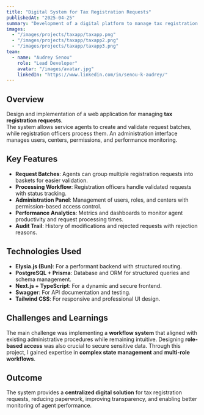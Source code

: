 ```yaml
---
title: "Digital System for Tax Registration Requests"
publishedAt: "2025-04-25"
summary: "Development of a digital platform to manage tax registration requests, with role-based access, validation workflows, and performance tracking."
images:
  - "/images/projects/taxapp/taxapp.png"
  - "/images/projects/taxapp/taxapp2.png"
  - "/images/projects/taxapp/taxapp3.png"
team:
  - name: "Audrey Senou"
    role: "Lead Developer"
    avatar: "/images/avatar.jpg"
    linkedIn: "https://www.linkedin.com/in/senou-k-audrey/"
---
```


## Overview

Design and implementation of a web application for managing **tax registration requests**.  
The system allows service agents to create and validate request batches, while registration officers process them. An administration interface manages users, centers, permissions, and performance monitoring.

## Key Features

- **Request Batches**: Agents can group multiple registration requests into baskets for easier validation.
- **Processing Workflow**: Registration officers handle validated requests with status tracking.
- **Administration Panel**: Management of users, roles, and centers with permission-based access control.
- **Performance Analytics**: Metrics and dashboards to monitor agent productivity and request processing times.
- **Audit Trail**: History of modifications and rejected requests with rejection reasons.

## Technologies Used

- **Elysia.js (Bun)**: For a performant backend with structured routing.
- **PostgreSQL + Prisma**: Database and ORM for structured queries and schema management.
- **Next.js + TypeScript**: For a dynamic and secure frontend.
- **Swagger**: For API documentation and testing.
- **Tailwind CSS**: For responsive and professional UI design.

## Challenges and Learnings

The main challenge was implementing a **workflow system** that aligned with existing administrative procedures while remaining intuitive. Designing **role-based access** was also crucial to secure sensitive data. Through this project, I gained expertise in **complex state management** and **multi-role workflows**.

## Outcome

The system provides a **centralized digital solution** for tax registration requests, reducing paperwork, improving transparency, and enabling better monitoring of agent performance.
